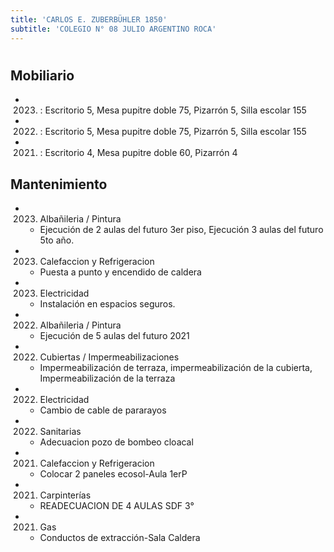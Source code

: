 ```yaml
---
title: 'CARLOS E. ZUBERBÜHLER 1850'
subtitle: 'COLEGIO N° 08 JULIO ARGENTINO ROCA'
---
```


#


## Mobiliario

*  (2023) : Escritorio 5, Mesa pupitre doble 75, Pizarrón 5, Silla escolar 155 

*  (2022) : Escritorio 5, Mesa pupitre doble 75, Pizarrón 5, Silla escolar 155 

*  (2021) : Escritorio 4, Mesa pupitre doble 60, Pizarrón 4 





## Mantenimiento

*  (2023) Albañileria / Pintura 
    + Ejecución de 2 aulas del futuro 3er piso, Ejecución 3 aulas del futuro  5to año.

*  (2023) Calefaccion y Refrigeracion 
    + Puesta a punto y encendido de caldera

*  (2023) Electricidad 
    + Instalación en espacios seguros.

*  (2022) Albañileria / Pintura 
    + Ejecución de 5 aulas del futuro 2021

*  (2022) Cubiertas / Impermeabilizaciones 
    + Impermeabilización de terraza, impermeabilización de la cubierta, Impermeabilización de la terraza

*  (2022) Electricidad 
    + Cambio de cable de pararayos

*  (2022) Sanitarias 
    + Adecuacion pozo de bombeo cloacal

*  (2021) Calefaccion y Refrigeracion 
    + Colocar 2 paneles ecosol-Aula 1erP

*  (2021) Carpinterías 
    + READECUACION DE 4 AULAS SDF 3°

*  (2021) Gas 
    + Conductos de extracción-Sala Caldera




